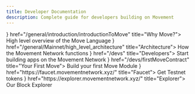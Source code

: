 ```yaml
---
title: Developer Documentation
description: Complete guide for developers building on Movement
---
```




<Cards>
  <MovementCard icon={<MovementIcon />} href="/general/introduction/introductionToMove" title="Why Move?">
    High level overview of the Move Language
  </MovementCard>
  <MovementCard icon={<MovementIcon />} href="/general/Mainnet/high_level_architecture" title="Architecture">
    How the Movement Network functions
  </MovementCard>
  <MovementCard icon={<MovementIcon />} href="/devs" title="Developers">
    Start building apps on the Movement Network
  </MovementCard>
  <MovementCard icon={<MovementIcon />} href="/devs/firstMoveContract" title="Your First Move">
    Build your first Move Module
  </MovementCard>
  <MovementCard icon={<MovementIcon />} href="https://faucet.movementnetwork.xyz/" title="Faucet">
    Get Testnet tokens
  </MovementCard>
  <MovementCard icon={<MovementIcon />} href="https://explorer.movementnetwork.xyz/" title="Explorer">
    Our Block Explorer
  </MovementCard>
</Cards>